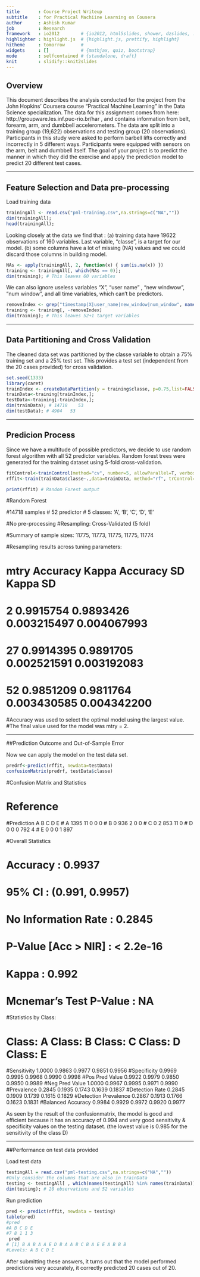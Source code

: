 ```yaml
---
title       : Course Project Writeup 
subtitle    : for Practical Machiine Learning on Cousera
author      : Ashish Kumar
job         : Research
framework   : io2012        # {io2012, html5slides, shower, dzslides, ...}
highlighter : highlight.js  # {highlight.js, prettify, highlight}
hitheme     : tomorrow      # 
widgets     : []            # {mathjax, quiz, bootstrap}
mode        : selfcontained # {standalone, draft}
knit        : slidify::knit2slides
---
```


## Overview 
This document describes the analysis conducted for the project from the John
Hopkins' Coursera course "Practical Machine Learning" in the Data Science specialization.
The data for this assignment comes from here: http://groupware.les.inf.puc-rio.br/har , and contains information from belt, forearm, arm, and dumbbell accelerometers. The data are split into a training group (19,622) observations and testing group (20 observations). Participants in this study were asked to perform barbell lifts correctly and incorrectly in 5 different ways. Participants were equipped with sensors on the arm, belt and dumbbell itself. The goal of your project is to predict the manner in which they did the exercise and apply the prediction model to predict 20 different test cases. 

----

## Feature Selection and Data pre-processing

Load training data

```r
trainingAll <- read.csv("pml-training.csv",na.strings=c("NA",""))
dim(trainingAll);
head(trainingAll);
```

Looking closely at the data we find that : (a) training data have 19622 observations of 160 variables. Last variable, "classe", is a target for our model. (b) some columns have a lot of missing (NA) values and we could discard those columns in building model. 

```r
NAs <- apply(trainingAll, 2, function(x) { sum(is.na(x)) })
training <- trainingAll[, which(NAs == 0)];
dim(training); # This leaves 60 variables
```

We can also ignore useless variables "X", "user name" , "new windwow", "num window", and all time variables, which can't be predictors.

```r
removeIndex <- grep("timestamp|X|user_name|new_window|num_window", names(training))
training <- training[, -removeIndex]
dim(training); # This leaves 52+1 target variables
```

----

## Data Partitioning and Cross Validation

The cleaned data set was partitioned by the classe variable to obtain a 75% training set and a 25% test set. This provides a test set (independent from the 20 cases provided) for cross validation. 

```r
set.seed(1333)
library(caret)
trainIndex <- createDataPartition(y = training$classe, p=0.75,list=FALSE)
trainData<-training[trainIndex,];
testData<-training[-trainIndex,];
dim(trainData); # 14718    53
dim(testData); # 4904   53
```

----

## Predicion Process
Since we have a multitude of possible predictors, we decide to use random forest algorithm with all 52 predictor variables. Random forest trees were generated for the training dataset using 5-fold cross-validation. 

```r
fitControl<-trainControl(method="cv", number=5, allowParallel=T, verbose=T)
rffit<-train(trainData$classe~.,data=trainData, method="rf", trControl=fitControl, verbose=F)
```

```r
print(rffit) # Random Forest output
```

#Random Forest 

#14718 samples
#   52 predictor
#    5 classes: 'A', 'B', 'C', 'D', 'E' 

#No pre-processing
#Resampling: Cross-Validated (5 fold) 

#Summary of sample sizes: 11775, 11773, 11775, 11775, 11774 

#Resampling results across tuning parameters:

#  mtry  Accuracy   Kappa      Accuracy SD  Kappa SD   
#   2    0.9915754  0.9893426  0.003215497  0.004067993
#  27    0.9914395  0.9891705  0.002521591  0.003192083
#  52    0.9851209  0.9811764  0.003430585  0.004342200

#Accuracy was used to select the optimal model using  the largest value.
#The final value used for the model was mtry = 2. 

----

##Prediction Outcome and Out-of-Sample Error

Now we can apply the model on the test data set.

```r
predrf<-predict(rffit, newdata=testData)
confusionMatrix(predrf, testData$classe)
```

#Confusion Matrix and Statistics

#          Reference
#Prediction    A    B    C    D    E
#         A 1395   11    0    0    0
#         B    0  936    2    0    0
#         C    0    2  853   11    0
#         D    0    0    0  792    4
#         E    0    0    0    1  897

#Overall Statistics
                                         
#               Accuracy : 0.9937         
#                 95% CI : (0.991, 0.9957)
#    No Information Rate : 0.2845         
#    P-Value [Acc > NIR] : < 2.2e-16      
                                         
#                  Kappa : 0.992          
# Mcnemar's Test P-Value : NA             

#Statistics by Class:

#                     Class: A Class: B Class: C Class: D Class: E
#Sensitivity            1.0000   0.9863   0.9977   0.9851   0.9956
#Specificity            0.9969   0.9995   0.9968   0.9990   0.9998
#Pos Pred Value         0.9922   0.9979   0.9850   0.9950   0.9989
#Neg Pred Value         1.0000   0.9967   0.9995   0.9971   0.9990
#Prevalence             0.2845   0.1935   0.1743   0.1639   0.1837
#Detection Rate         0.2845   0.1909   0.1739   0.1615   0.1829
#Detection Prevalence   0.2867   0.1913   0.1766   0.1623   0.1831
#Balanced Accuracy      0.9984   0.9929   0.9972   0.9920   0.9977

As seen by the result of the confusionmatrix, the model is good and efficient because it has an accuracy of 0.994 and very good sensitivity & specificity values on the testing dataset. (the lowest value is 0.985 for the sensitivity of the class D)

----

##Performance on test data provided

Load test data

```r
testingAll = read.csv("pml-testing.csv",na.strings=c("NA",""))
#Only consider the columns that are also in trainData
testing <- testingAll[ , which(names(testingAll) %in% names(trainData))] 
dim(testing); # 20 observations and 52 variables
```

Run prediction

```r
pred <- predict(rffit, newdata = testing)
table(pred)
#pred
#A B C D E 
#7 8 1 1 3 
 pred
# [1] B A B A A E D B A A B C B A E E A B B B
#Levels: A B C D E
```

After submitting these answers, it turns out that the model performed predictions very accurately, it correctly predicted 20 cases out of 20.








